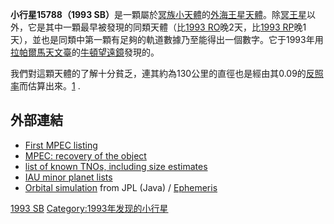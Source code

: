 {{Infobox Planet |
 | bgcolour=#FFFFC0
 | name=(15788) 1993 SB
 | discovery=yes
 | discoverer=Iwan P. Williams<br />Alan Fitzsimmons<br />Donal O'Ceallaigh
 | discovered=1993年9月16日
 | mp_name=
 | alt_names=''none''
 | mp_category=[[冥族小天體|冥族小天體]]
 | epoch=2006年3月16日 ([[Julian_day|JD]] 2453800.5)
 | semimajor=5,856.2 [[Giga|G]][[metre|m]] (39.146 [[Astronomical_unit|AU]])
 | perihelion=3,997.1 Gm (26.719 AU)
 | aphelion=7,715.1 Gm (51.572 AU)
 | eccentricity=0.317
 | period=89,461 [[day|d]] (244.93 [[儒略年|a]])
 | inclination=1.9[[degree_(angle)|°]]
 | asc_node=354.9°
 | arg_peri=79.5°
 | mean_anomaly=335.2°
 | avg_speed=4.64 km/[[second|s]]
 | physical_characteristics=yes
 | dimensions=130? km
 | mass=~2×10<sup>18</sup> [[kilogram|kg]]
 | density=2.0? g/[[cubic_centimetre|cm³]]
 | surface_grav=~0.04 m/s²
 | escape_velocity=~0.07 km/s
 | sidereal_day=? d
 | spectral_type=?
 | abs_magnitude=7.7
 | albedo=0.09?
 | single_temperature=~44 [[kelvin|K]]}}
'''小行星15788（1993 SB）'''是一顆屬於[[冥族小天體|冥族小天體]]的[[外海王星天體|外海王星天體]]。除[[冥王星|冥王星]]以外，它是其中一顆最早被發現的同類天體（比[[1993_RO|1993 RO]]晚2天，比[[1993_RP|1993 RP]]晚1天），並也是同類中第一顆有足夠的軌道數據乃至能得出一個數字。它于1993年用[[拉帕爾馬天文臺|拉帕爾馬天文臺]]的[[牛頓望遠鏡|牛頓望遠鏡]]發現的。

我們對這顆天體的了解十分貧乏，連其約為130公里的直徑也是經由其0.09的[[反照率|反照率]]而估算出來。[http://www.johnstonsarchive.net/astro/tnoslist.html] {{Wayback|url=http://www.johnstonsarchive.net/astro/tnoslist.html |date=20110205000313 }}.

== 外部連結 ==
* [http://cfa-www.harvard.edu/mpec/J93/J93S09.html First MPEC listing] {{Wayback|url=http://cfa-www.harvard.edu/mpec/J93/J93S09.html |date=20020919122209 }}
* [http://cfa-www.harvard.edu/mpec/J94/J94S06.html MPEC: recovery of the object] 
* [http://www.johnstonsarchive.net/astro/tnoslist.html list of known TNOs, including size estimates] {{Wayback|url=http://www.johnstonsarchive.net/astro/tnoslist.html |date=20110205000313 }}
* [http://cfa-www.harvard.edu/iau/lists/MPLists.html IAU minor planet lists] {{Wayback|url=http://cfa-www.harvard.edu/iau/lists/MPLists.html |date=20071216231631 }}
* [http://ssd.jpl.nasa.gov/sbdb.cgi?sstr=1993SB;orb=1;view=Far Orbital simulation] {{Wayback|url=http://ssd.jpl.nasa.gov/sbdb.cgi?sstr=1993SB;orb=1;view=Far |date=20200923075949 }} from JPL (Java) / [http://ssd.jpl.nasa.gov/horizons.cgi?find_body=1&body_group=sb&sstr=1993SB Ephemeris] {{Wayback|url=http://ssd.jpl.nasa.gov/horizons.cgi?find_body=1&body_group=sb&sstr=1993SB |date=20200921191848 }}

{{Minor_Planet_Number|[[小行星15787|(15787) 1993 RY7]]|[[小行星15789|(15789) 1993 SC]]}}

{{外海王星天體}}
{{小天體}}

[[Category:海王星外天體|1993 SB]]
[[Category:1993年发现的小行星|Category:1993年发现的小行星]]